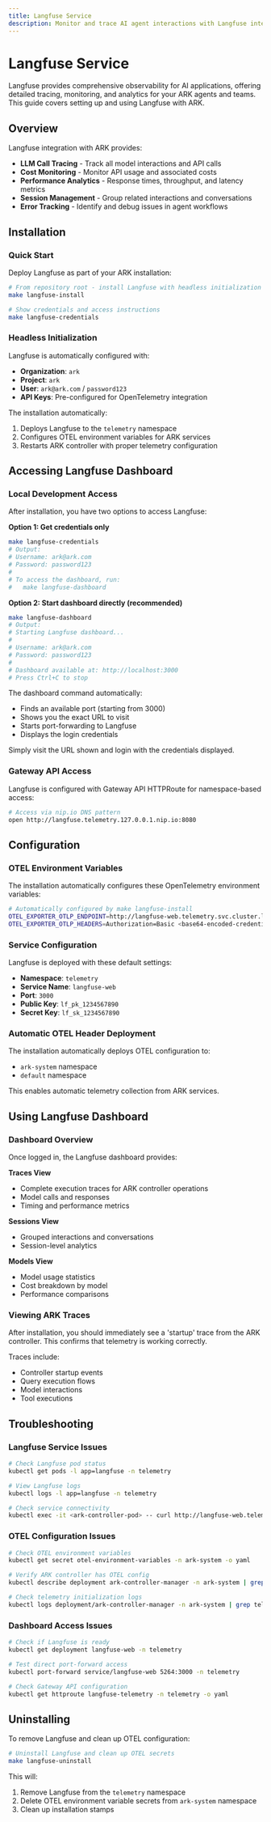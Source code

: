 ```yaml
---
title: Langfuse Service
description: Monitor and trace AI agent interactions with Langfuse integration
---
```


# Langfuse Service

Langfuse provides comprehensive observability for AI applications, offering detailed tracing, monitoring, and analytics for your ARK agents and teams. This guide covers setting up and using Langfuse with ARK.

## Overview

Langfuse integration with ARK provides:
- **LLM Call Tracing** - Track all model interactions and API calls
- **Cost Monitoring** - Monitor API usage and associated costs
- **Performance Analytics** - Response times, throughput, and latency metrics
- **Session Management** - Group related interactions and conversations
- **Error Tracking** - Identify and debug issues in agent workflows

## Installation

### Quick Start

Deploy Langfuse as part of your ARK installation:

```bash
# From repository root - install Langfuse with headless initialization
make langfuse-install

# Show credentials and access instructions
make langfuse-credentials
```

### Headless Initialization

Langfuse is automatically configured with:
- **Organization**: `ark`
- **Project**: `ark`
- **User**: `ark@ark.com` / `password123`
- **API Keys**: Pre-configured for OpenTelemetry integration

The installation automatically:
1. Deploys Langfuse to the `telemetry` namespace
2. Configures OTEL environment variables for ARK services
3. Restarts ARK controller with proper telemetry configuration

## Accessing Langfuse Dashboard

### Local Development Access

After installation, you have two options to access Langfuse:

**Option 1: Get credentials only**
```bash
make langfuse-credentials
# Output:
# Username: ark@ark.com
# Password: password123
# 
# To access the dashboard, run:
#   make langfuse-dashboard
```

**Option 2: Start dashboard directly (recommended)**
```bash
make langfuse-dashboard
# Output:
# Starting Langfuse dashboard...
# 
# Username: ark@ark.com
# Password: password123
# 
# Dashboard available at: http://localhost:3000
# Press Ctrl+C to stop
```

The dashboard command automatically:
- Finds an available port (starting from 3000)
- Shows you the exact URL to visit
- Starts port-forwarding to Langfuse
- Displays the login credentials

Simply visit the URL shown and login with the credentials displayed.

### Gateway API Access

Langfuse is configured with Gateway API HTTPRoute for namespace-based access:

```bash
# Access via nip.io DNS pattern
open http://langfuse.telemetry.127.0.0.1.nip.io:8080
```

## Configuration

### OTEL Environment Variables

The installation automatically configures these OpenTelemetry environment variables:

```bash
# Automatically configured by make langfuse-install
OTEL_EXPORTER_OTLP_ENDPOINT=http://langfuse-web.telemetry.svc.cluster.local:3000/api/public/otel
OTEL_EXPORTER_OTLP_HEADERS=Authorization=Basic <base64-encoded-credentials>
```

### Service Configuration

Langfuse is deployed with these default settings:

- **Namespace**: `telemetry`
- **Service Name**: `langfuse-web`
- **Port**: `3000`
- **Public Key**: `lf_pk_1234567890`
- **Secret Key**: `lf_sk_1234567890`

### Automatic OTEL Header Deployment

The installation automatically deploys OTEL configuration to:
- `ark-system` namespace
- `default` namespace

This enables automatic telemetry collection from ARK services.

## Using Langfuse Dashboard

### Dashboard Overview

Once logged in, the Langfuse dashboard provides:

**Traces View**
- Complete execution traces for ARK controller operations
- Model calls and responses
- Timing and performance metrics

**Sessions View**
- Grouped interactions and conversations
- Session-level analytics

**Models View**
- Model usage statistics
- Cost breakdown by model
- Performance comparisons

### Viewing ARK Traces

After installation, you should immediately see a 'startup' trace from the ARK controller. This confirms that telemetry is working correctly.

Traces include:
- Controller startup events
- Query execution flows
- Model interactions
- Tool executions

## Troubleshooting

### Langfuse Service Issues

```bash
# Check Langfuse pod status
kubectl get pods -l app=langfuse -n telemetry

# View Langfuse logs
kubectl logs -l app=langfuse -n telemetry

# Check service connectivity
kubectl exec -it <ark-controller-pod> -- curl http://langfuse-web.telemetry.svc.cluster.local:3000/health
```

### OTEL Configuration Issues

```bash
# Check OTEL environment variables
kubectl get secret otel-environment-variables -n ark-system -o yaml

# Verify ARK controller has OTEL config
kubectl describe deployment ark-controller-manager -n ark-system | grep -A 10 envFrom

# Check telemetry initialization logs
kubectl logs deployment/ark-controller-manager -n ark-system | grep telemetry
```

### Dashboard Access Issues

```bash
# Check if Langfuse is ready
kubectl get deployment langfuse-web -n telemetry

# Test direct port-forward access
kubectl port-forward service/langfuse-web 5264:3000 -n telemetry

# Check Gateway API configuration
kubectl get httproute langfuse-telemetry -n telemetry -o yaml
```

## Uninstalling

To remove Langfuse and clean up OTEL configuration:

```bash
# Uninstall Langfuse and clean up OTEL secrets
make langfuse-uninstall
```

This will:
1. Remove Langfuse from the `telemetry` namespace
2. Delete OTEL environment variable secrets from `ark-system` namespace
3. Clean up installation stamps
